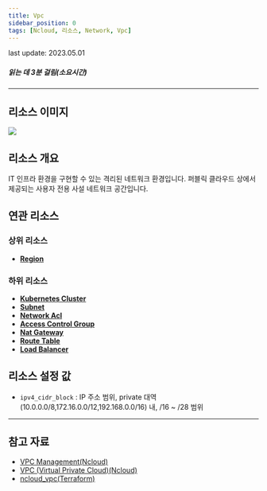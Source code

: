 ```yaml
---
title: Vpc
sidebar_position: 0
tags: [Ncloud, 리소스, Network, Vpc]
---
```



<span className="theme-doc-version-badge badge badge--secondary">
    last update: 2023.05.01
</span>

##### 읽는 데 3분 걸림(소요시간)

---

## 리소스 이미지

<img src={icon} />

## 리소스 개요

IT 인프라 환경을 구현할 수 있는 격리된 네트워크 환경입니다. 퍼블릭 클라우드 상에서 제공되는 사용자 전용 사설 네트워크 공간입니다.

## 연관 리소스

### 상위 리소스

-   [**Region**](https://docs.cstudio.app/docs/resource/ncloud/Base/Region)

### 하위 리소스

-   [**Kubernetes Cluster**](https://docs.cstudio.app/docs/resource/ncloud/Container/KubernetesCluster)
-   [**Subnet**](https://docs.cstudio.app/docs/resource/ncloud/Network/Subnet)
-   [**Network Acl**](https://docs.cstudio.app/docs/resource/ncloud/Network/NetworkAcl)
-   [**Access Control Group**](https://docs.cstudio.app/docs/resource/ncloud/Network/AccessControlGroup)
-   [**Nat Gateway**](https://docs.cstudio.app/docs/resource/ncloud/Network/NatGateway)
-   [**Route Table**](https://docs.cstudio.app/docs/resource/ncloud/Network/RouteTable)
-   [**Load Balancer**](https://docs.cstudio.app/docs/resource/ncloud/Network/LoadBalancer)

## 리소스 설정 값

-   `ipv4_cidr_block` : IP 주소 범위, private 대역(10.0.0.0/8,172.16.0.0/12,192.168.0.0/16) 내, /16 ~ /28 범위

---

## 참고 자료

-   [VPC Management(Ncloud)](https://guide.ncloud-docs.com/docs/vpc-manage-vpc)
-   [VPC (Virtual Private Cloud)(Ncloud)](https://www.ncloud.com/product/networking/vpc)
-   [ncloud_vpc(Terraform)](https://registry.terraform.io/providers/NaverCloudPlatform/ncloud/latest/docs/resources/vpc)
